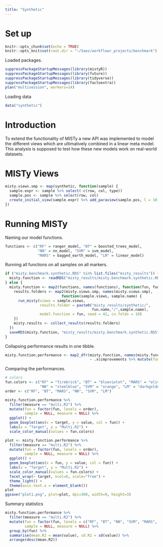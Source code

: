 ```yaml
---
title: "Synthetic"
---
```


# Set up

```r
knitr::opts_chunk$set(echo = TRUE)
knitr::opts_knit$set(root.dir = "~/Saez/workflowr_projects/benchmark")
```

Loaded packages.

```r
suppressPackageStartupMessages(library(mistyR))
suppressPackageStartupMessages(library(future))
suppressPackageStartupMessages(library(tidyverse))
suppressPackageStartupMessages(library(factoextra))
plan("multisession", workers=14)
```

Loading data

```r
data("synthetic")
```

# Introduction

To extend the functionality of MISTy a new API was implemented to model
the different views which are ultimatively combined in a linear meta model.
This analysis is supposed to test how these new models work on real-world 
datasets.

# MISTy Views

```r
misty.views.smp <- map(synthetic, function(sample) {
  sample.expr <- sample %>% select(-c(row, col, type))
  sample.pos <- sample %>% select(row, col)
  create_initial_view(sample.expr) %>% add_paraview(sample.pos, l = 10)
})
```

# Running MISTy

Naming our model functions.

```r
functions <- c("RF" = ranger_model, "BT" = boosted_trees_model, 
               "NN" = nn_model, "SVM" = svm_model, 
               "MARS" = bagged_earth_model, "LM" = linear_model)
```

Running all functions on all samples on all markers.

```r
if ("misty.benchmark.synthetic.RDS" %in% list.files("misty_results")) {
  misty.function <- readRDS("misty_results/misty.benchmark.synthetic.RDS")
} else {
  misty.function <- map2(functions, names(functions), function(fun, fun.name) {
    results.folders <- map2(misty.views.smp, names(misty.views.smp), 
                          function(sample.views, sample.name) {
      run_misty(views = sample.views, 
                results.folder = paste0("misty_results/synthetic/",
                                        fun.name,"/",sample.name), 
                model.function = fun, seed = 42, cv.folds = 10)
    })
    misty.results <- collect_results(results.folders)
  })
  saveRDS(misty.function, "misty_results/misty.benchmark.synthetic.RDS")
}
```

Collapsing performance results in one tibble.

```r
misty.function.performance <- map2_dfr(misty.function, names(misty.function), 
                                       ~ .x$improvements %>% mutate(fun = .y))
```

Comparing the performances.

```r
# colors
fun.colors <- c("RF" = "firebrick", "BT" = "blueviolet", "MARS" = "olivedrab",
                "NN" = "steelblue", "SVM" = "orange", "LM" = "darkgoldenrod")
order <- c("RF", "BT", "MARS", "NN", "SVM", "LM")
```

```r
misty.function.performance %>%
  filter(measure == "multi.R2") %>%
  mutate(fun = factor(fun, levels = order), 
         sample = NULL, measure = NULL) %>%
  ggplot() +
  geom_boxplot(aes(x = target, y = value, col = fun)) +
  labs(x = "Target", y = "Multi.R2") +
  scale_color_manual(values = fun.colors)
```

```r
plot <- misty.function.performance %>%
  filter(measure == "multi.R2") %>%
  mutate(fun = factor(fun, levels = order), 
         sample = NULL, measure = NULL) %>%
  ggplot() +
  geom_boxplot(aes(x = fun, y = value, col = fun)) +
  labs(x = "Target", y = "Multi.R2") +
  scale_color_manual(values = fun.colors) +
  facet_wrap(~ target, ncol=6, scale="free") +
  theme_light() +
  theme(axis.text.x = element_blank())
plot
ggsave("plot1.png", plot=plot, dpi=300, width=9, height=3)
```

Summary statistics

```r
misty.function.performance %>%
  filter(measure == "multi.R2") %>%
  mutate(fun = factor(fun, levels = c("RF", "BT", "NN", "SVM", "MARS", "LM")), 
         sample = NULL, measure = NULL) %>%
  group_by(fun) %>%
  summarise(mean.R2 = mean(value), sd.R2 = sd(value)) %>%
  arrange(desc(mean.R2))
```

